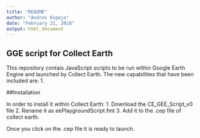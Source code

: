 ```yaml
---
title: "README"
author: "Andres Espejo"
date: "February 21, 2018"
output: html_document
---
```



## GGE script for Collect Earth

This repository contais JavaScript scripts to be run within Google Earth Engine and launched by Collect Earth. The new capabilities that have been included are:
1. 

##Installation

In order to install it within Collect Earth:
1. Download the CE_GEE_Script_v0 file
2. Rename it as eePlaygroundScript.fmt
3. Add it to the .cep file of collect earth. 

Once you click on the .cep file it is ready to launch. 




